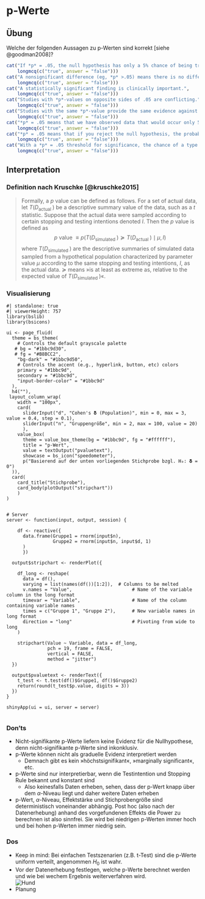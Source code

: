 # p-Werte {#sec-p-Werte}

## Übung
::: {.webex-check .webex-box}

Welche der folgenden Aussagen zu p-Werten sind korrekt [siehe @goodman2008]?

```r
cat("If *p* = .05, the null hypothesis has only a 5% chance of being true.", 
    longmcq(c("true", answer = "false")))
cat("A nonsignificant difference (eg, *p* >.05) means there is no difference between groups.", 
    longmcq(c("true", answer = "false")))
cat("A statistically significant finding is clinically important.", 
    longmcq(c("true", answer = "false")))
cat("Studies with *p*-values on opposite sides of .05 are conflicting.", 
    longmcq(c("true", answer = "false")))
cat("Studies with the same *p*-value provide the same evidence against the null hypothesis.", 
    longmcq(c("true", answer = "false")))
cat("*p* = .05 means that we have observed data that would occur only 5% of the time under the null hypothesis.", 
    longmcq(c("true", answer = "false")))
cat("*p* = .05 means that if you reject the null hypothesis, the probability of a type I error is only 5%.", 
    longmcq(c("true", answer = "false")))
cat("With a *p* = .05 threshold for significance, the chance of a type I error will be 5%.", 
    longmcq(c("true", answer = "false")))
```

:::

## Interpretation
### Definition nach Kruschke [@kruschke2015]

> Formally, a $p$ value can be defined as follows. For a set of actual data, let $T\left(D_{\text {actual }}\right)$ be a descriptive summary value of the data, such as a $t$ statistic. Suppose that the actual data were sampled according to certain stopping and testing intentions denoted $I$. Then the $p$ value is defined as
$$
p \text { value } \equiv p\left(T\left(D_{\text {simulated }}\right) \succeq T\left(D_{\text {actual }}\right) \mid \mu, I\right)
$$
where $T\left(D_{\text {simulated }}\right)$ are the descriptive summaries of simulated data sampled from a hypothetical population characterized by parameter value $\mu$ according to the same stopping and testing intentions, $I$, as the actual data. $\succeq$ means »is at least as extreme as, relative to the expected value of $T\left(D_{\text {simulated }}\right)$«. 

### Visualisierung
```shinylive-r
#| standalone: true
#| viewerHeight: 757
library(bslib)
library(bsicons)

ui <- page_fluid(
  theme = bs_theme(
    # Controls the default grayscale palette
   # bg = "#1bbc9d30",
   # fg = "#B8BCC2",
    "bg-dark" = "#1bbc9d50",
    # Controls the accent (e.g., hyperlink, button, etc) colors
    primary = "#1bbc9d",
    secondary = "#1bbc9d",
    "input-border-color" = "#1bbc9d"
  ),
  h4(""),
 layout_column_wrap(
    width = "100px",
    card(
      sliderInput("d", "Cohen's 𝛅 (Population)", min = 0, max = 3, value = 0.4, step = 0.1),
      sliderInput("n", "Gruppengröße", min = 2, max = 100, value = 20)
      ),
    value_box(
      theme = value_box_theme(bg = "#1bbc9d", fg = "#ffffff"),
      title = "p-Wert",
      value = textOutput("pvaluetext"),
      showcase = bs_icon("speedometer"),
      p("Basierend auf der unten vorliegenden Stichprobe bzgl. H₀: 𝛅 = 0")
  )),
  card(
    card_title("Stichprobe"),
    card_body(plotOutput("stripchart"))
    )
)


# Server
server <- function(input, output, session) {
  
    df <- reactive({
      data.frame(Gruppe1 = rnorm(input$n), 
                 Gruppe2 = rnorm(input$n, input$d, 1)
      )
      })
  
  output$stripchart <- renderPlot({

    df_long <- reshape(
      data = df(),
      varying = list(names(df())[1:2]),  # Columns to be melted
      v.names = "Value",                      # Name of the variable column in the long format
      timevar = "Variable",                   # Name of the column containing variable names
      times = c("Gruppe 1", "Gruppe 2"),      # New variable names in long format
      direction = "long"                      # Pivoting from wide to long
    )
    
    stripchart(Value ~ Variable, data = df_long,
               pch = 19, frame = FALSE, 
               vertical = FALSE,
               method = "jitter")
  })
  
  output$pvaluetext <- renderText({
    t_test <- t.test(df()$Gruppe1, df()$Gruppe2)
    return(round(t_test$p.value, digits = 3))
  })
}

shinyApp(ui = ui, server = server)


```


### Don'ts
* Nicht-signifikante p-Werte liefern keine Evidenz für die Nullhypothese, denn nicht-signifikante p-Werte sind inkonklusiv.
* p-Werte können nicht als graduelle Evidenz interpretiert werden
    * Demnach gibt es kein »höchstsignifikant«, »marginally significant«, etc.
* p-Werte sind nur interpretierbar, wenn die Testintention und Stopping Rule bekannt und konstant sind
    * Also keinesfalls Daten erheben, sehen, dass der p-Wert knapp über dem $\alpha$-Niveau liegt und daher weitere Daten erheben
* p-Wert, $\alpha$-Niveau, Effektstärke und Stichprobengröße sind deterministisch voneinander abhängig. Post hoc (also nach der Datenerhebung) anhand des vorgefundenen Effekts die Power zu berechnen ist also sinnfrei. Sie wird bei niedrigen p-Werten immer hoch und bei hohen p-Werten immer niedrig sein.

### Dos
* Keep in mind: Bei einfachen Testszenarien (z.B. t-Test) sind  die p-Werte uniform verteilt, angenommen $H_0$ ist wahr.
* Vor der Datenerhebung festlegen, welche p-Werte berechnet werden und wie bei wechem Ergebnis weiterverfahren wird. <br> ![Hund](https://imgs.xkcd.com/comics/significant.png){} 
* Planung